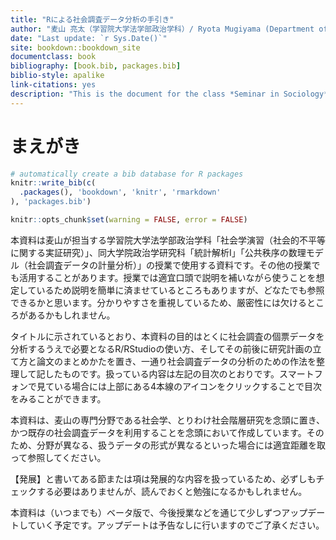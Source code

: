 ```yaml
--- 
title: "Rによる社会調査データ分析の手引き"
author: "麦山 亮太（学習院大学法学部政治学科）/ Ryota Mugiyama (Department of Political Studies, Gakushuin University)"
date: "Last update: `r Sys.Date()`"
site: bookdown::bookdown_site
documentclass: book
bibliography: [book.bib, packages.bib]
biblio-style: apalike
link-citations: yes
description: "This is the document for the class *Seminar in Sociology* held in Department of Political Studies, Gakushuin University. Anyone can freely use this as reference."
---
```


# まえがき {-}

```r
# automatically create a bib database for R packages
knitr::write_bib(c(
  .packages(), 'bookdown', 'knitr', 'rmarkdown'
), 'packages.bib')

knitr::opts_chunk$set(warning = FALSE, error = FALSE)
```

本資料は麦山が担当する学習院大学法学部政治学科「社会学演習（社会的不平等に関する実証研究）」、同大学院政治学研究科「統計解析I」「公共秩序の数理モデル（社会調査データの計量分析）」の授業で使用する資料です。その他の授業でも活用することがあります。授業では適宜口頭で説明を補いながら使うことを想定しているため説明を簡単に済ませているところもありますが、どなたでも参照できるかと思います。分かりやすさを重視しているため、厳密性には欠けるところがあるかもしれません。

タイトルに示されているとおり、本資料の目的はとくに社会調査の個票データを分析するうえで必要となるR/RStudioの使い方、そしてその前後に研究計画の立て方と論文のまとめかたを置き、一通り社会調査データの分析のための作法を整理して記したものです。扱っている内容は左記の目次のとおりです。スマートフォンで見ている場合には上部にある4本線のアイコンをクリックすることで目次をみることができます。

本資料は、麦山の専門分野である社会学、とりわけ社会階層研究を念頭に置き、かつ既存の社会調査データを利用することを念頭において作成しています。そのため、分野が異なる、扱うデータの形式が異なるといった場合には適宜距離を取って参照してください。

【発展】と書いてある節または項は発展的な内容を扱っているため、必ずしもチェックする必要はありませんが、読んでおくと勉強になるかもしれません。

本資料は（いつまでも）ベータ版で、今後授業などを通じて少しずつアップデートしていく予定です。アップデートは予告なしに行いますのでご了承ください。
